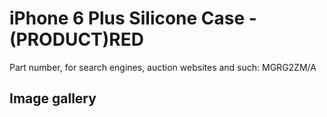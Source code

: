 
# iPhone 6 Plus Silicone Case - (PRODUCT)RED

Part number, for search engines, auction websites and such: MGRG2ZM/A

## Image gallery

<div style={{ width: "768px" }}>
  <GalleryComponent
    images={[
      {
        original: "/everysource/MGRG2.png",
        thumbnail: "/everypreview/MGRG2.png",
      },
      {
        original: "/everysource/MGRG2_AV1_GOLD.png",
        thumbnail: "/everypreview/MGRG2_AV1_GOLD.png",
      },
      {
        original: "/everysource/MGRG2_AV1_SILVER.png",
        thumbnail: "/everypreview/MGRG2_AV1_SILVER.png",
      },
      {
        original: "/everysource/MGRG2_AV1_SPACE_GRAY.png",
        thumbnail: "/everypreview/MGRG2_AV1_SPACE_GRAY.png",
      },
      {
        original: "/everysource/MGRG2_AV2.png",
        thumbnail: "/everypreview/MGRG2_AV2.png",
      },
      {
        original: "/everysource/MGRG2_AV3.png",
        thumbnail: "/everypreview/MGRG2_AV3.png",
      },
      {
        original: "/everysource/MGRG2_AV4.png",
        thumbnail: "/everypreview/MGRG2_AV4.png",
      },
      {
        original: "/everysource/MGRG2_AV5.png",
        thumbnail: "/everypreview/MGRG2_AV5.png",
      }
    ]}
  />
</div>